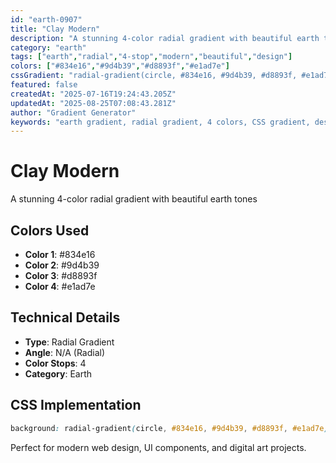 ```yaml
---
id: "earth-0907"
title: "Clay Modern"
description: "A stunning 4-color radial gradient with beautiful earth tones"
category: "earth"
tags: ["earth","radial","4-stop","modern","beautiful","design"]
colors: ["#834e16","#9d4b39","#d8893f","#e1ad7e"]
cssGradient: "radial-gradient(circle, #834e16, #9d4b39, #d8893f, #e1ad7e)"
featured: false
createdAt: "2025-07-16T19:24:43.205Z"
updatedAt: "2025-08-25T07:08:43.281Z"
author: "Gradient Generator"
keywords: "earth gradient, radial gradient, 4 colors, CSS gradient, design, #834e16, #9d4b39, #d8893f, #e1ad7e"
---
```


# Clay Modern

A stunning 4-color radial gradient with beautiful earth tones

## Colors Used
- **Color 1**: #834e16
- **Color 2**: #9d4b39
- **Color 3**: #d8893f
- **Color 4**: #e1ad7e

## Technical Details
- **Type**: Radial Gradient
- **Angle**: N/A (Radial)
- **Color Stops**: 4
- **Category**: Earth

## CSS Implementation
```css
background: radial-gradient(circle, #834e16, #9d4b39, #d8893f, #e1ad7e);
```

Perfect for modern web design, UI components, and digital art projects.

